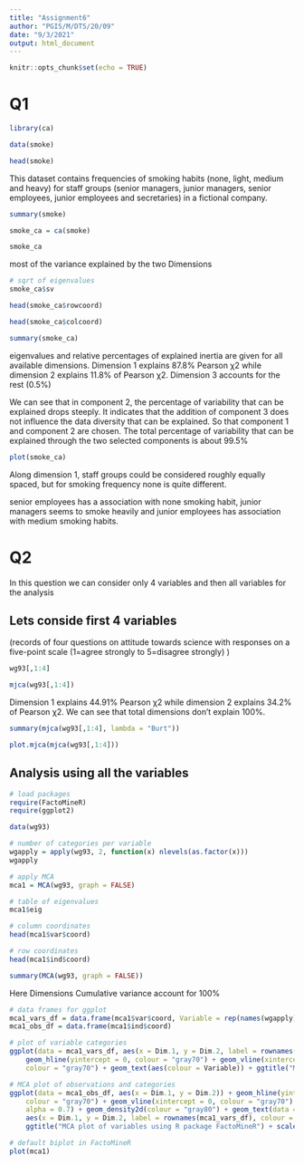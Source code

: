 ```yaml
---
title: "Assignment6"
author: "PGIS/M/DTS/20/09"
date: "9/3/2021"
output: html_document
---
```


```r
knitr::opts_chunk$set(echo = TRUE)
```

# Q1
```r
library(ca)
```


```r
data(smoke)
```

```r
head(smoke)
```

This dataset contains frequencies of smoking habits (none, light, medium and heavy) for staff groups (senior managers, junior managers, senior employees, junior employees and secretaries) in a fictional company.

```r
summary(smoke)
```




```r
smoke_ca = ca(smoke)
```


```r
smoke_ca
```
most of the variance explained by the two Dimensions


```r
# sqrt of eigenvalues
smoke_ca$sv
```


```r
head(smoke_ca$rowcoord)
```


```r
head(smoke_ca$colcoord)

```
```r
summary(smoke_ca)
```

eigenvalues and relative percentages of explained inertia are given for all available dimensions.
Dimension 1 explains 87.8% Pearson χ2 while dimension 2 explains 11.8% of Pearson χ2. Dimension 3 accounts for the rest (0.5%)

We can see that in component 2, the percentage of variability that can be explained drops steeply. It indicates that the addition of component 3 does not influence the data diversity that can be explained. So that component 1 and component 2 are chosen. The total percentage of variability that can be explained through the two selected components is about 99.5%


```r
plot(smoke_ca)
```
Along dimension 1, staff groups could be considered roughly equally spaced, but for smoking frequency none is quite different.

senior employees has a association with none smoking habit, junior managers seems to smoke heavily and  junior employees has association with medium smoking habits.

# Q2
#################################################
In this question we can consider only 4 variables and then all variables for the analysis

## Lets conside first 4 variables
(records of four questions on attitude towards science with responses on a five-point scale (1=agree strongly to 5=disagree strongly) )

```r
wg93[,1:4]
```


```r
mjca(wg93[,1:4])
```
Dimension 1 explains 44.91% Pearson χ2 while dimension 2 explains 34.2% of Pearson χ2.
We can see that total dimensions don't explain 100%.

```r
summary(mjca(wg93[,1:4], lambda = "Burt"))
```

```r
plot.mjca(mjca(wg93[,1:4]))
```




#########################################################
## Analysis using all the variables

```r
# load packages
require(FactoMineR)
require(ggplot2)
```

```r
data(wg93)
```



```r
# number of categories per variable
wgapply = apply(wg93, 2, function(x) nlevels(as.factor(x)))
wgapply
```



```r
# apply MCA
mca1 = MCA(wg93, graph = FALSE)
```



```r
# table of eigenvalues
mca1$eig
```



```r
# column coordinates
head(mca1$var$coord)

```



```r
# row coordinates
head(mca1$ind$coord)
```
```r
summary(MCA(wg93, graph = FALSE))
```
Here Dimensions Cumulative variance account for 100%


```r
# data frames for ggplot
mca1_vars_df = data.frame(mca1$var$coord, Variable = rep(names(wgapply),wgapply))
mca1_obs_df = data.frame(mca1$ind$coord)

```
```r
# plot of variable categories
ggplot(data = mca1_vars_df, aes(x = Dim.1, y = Dim.2, label = rownames(mca1_vars_df))) + 
    geom_hline(yintercept = 0, colour = "gray70") + geom_vline(xintercept = 0, 
    colour = "gray70") + geom_text(aes(colour = Variable)) + ggtitle("MCA plot of variables using R package FactoMineR")

```

```r
# MCA plot of observations and categories
ggplot(data = mca1_obs_df, aes(x = Dim.1, y = Dim.2)) + geom_hline(yintercept = 0, 
    colour = "gray70") + geom_vline(xintercept = 0, colour = "gray70") + geom_point(colour = "gray50", 
    alpha = 0.7) + geom_density2d(colour = "gray80") + geom_text(data = mca1_vars_df, 
    aes(x = Dim.1, y = Dim.2, label = rownames(mca1_vars_df), colour = Variable)) + 
    ggtitle("MCA plot of variables using R package FactoMineR") + scale_colour_discrete(name = "Variable")
```


```r
# default biplot in FactoMineR
plot(mca1)
```



